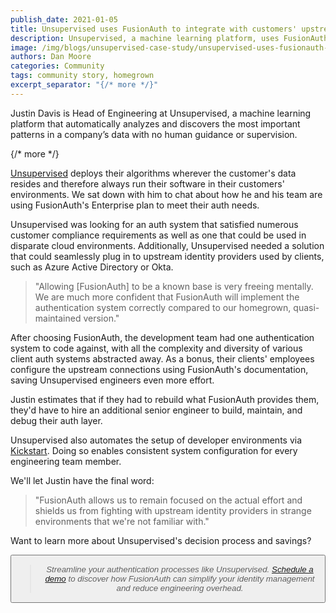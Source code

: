```yaml
---
publish_date: 2021-01-05 
title: Unsupervised uses FusionAuth to integrate with customers' upstream providers 
description: Unsupervised, a machine learning platform, uses FusionAuth to solve their enterprise integration needs.
image: /img/blogs/unsupervised-case-study/unsupervised-uses-fusionauth-to-integrate-with-customers-upstream-providers-header-image.png
authors: Dan Moore
categories: Community
tags: community story, homegrown
excerpt_separator: "{/* more */}"
---
```


Justin Davis is Head of Engineering at Unsupervised, a machine learning platform that automatically analyzes and discovers the most important patterns in a company’s data with no human guidance or supervision. 

{/* more */}

[Unsupervised](https://unsupervised.com/) deploys their algorithms wherever the customer's data resides and therefore always run their software in their customers' environments. We sat down with him to chat about how he and his team are using FusionAuth's Enterprise plan to meet their auth needs.

Unsupervised was looking for an auth system that satisfied numerous customer compliance requirements as well as one that could be used in disparate cloud environments. Additionally, Unsupervised needed a solution that could seamlessly plug in to upstream identity providers used by clients, such as Azure Active Directory or Okta. 

> "Allowing [FusionAuth] to be a known base is very freeing mentally. We are much more confident that FusionAuth will implement the authentication system correctly compared to our homegrown, quasi-maintained version."

After choosing FusionAuth, the development team had one authentication system to code against, with all the complexity and diversity of various client auth systems abstracted away. As a bonus, their clients' employees configure the upstream connections using FusionAuth's documentation, saving Unsupervised engineers even more effort.

Justin estimates that if they had to rebuild what FusionAuth provides them, they'd have to hire an additional senior engineer to build, maintain, and debug their auth layer. 

Unsupervised also automates the setup of developer environments via [Kickstart](/docs/get-started/download-and-install/development/kickstart). Doing so enables consistent system configuration for every engineering team member. 

We'll let Justin have the final word:

> "FusionAuth allows us to remain focused on the actual effort and shields us from fighting with upstream identity providers in strange environments that we're not familiar with."

Want to learn more about Unsupervised's decision process and savings? 

<Button href="/resources/unsupervised-case-study.pdf" label="READ THE CASE STUDY" />

> _Streamline your authentication processes like Unsupervised. [Schedule a demo](/contact) to discover how FusionAuth can simplify your identity management and reduce engineering overhead._